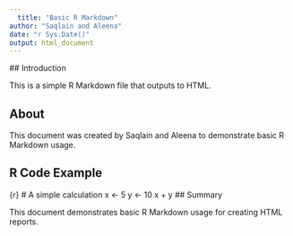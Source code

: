 ```yaml
---
  title: "Basic R Markdown"
author: "Saqlain and Aleena"
date: "r Sys.Date()"
output: html_document
---
```

  
  ## Introduction
  
  This is a simple R Markdown file that outputs to HTML.

## About

This document was created by Saqlain and Aleena to demonstrate basic R Markdown usage.

## R Code Example
{r}
# A simple calculation
x <- 5
y <- 10
x + y
## Summary

This document demonstrates basic R Markdown usage for creating HTML reports.